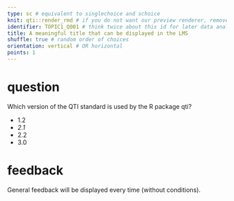 ```yaml
---
type: sc # equivalent to singlechoice and schoice
knit: qti::render_rmd # if you do not want our preview renderer, remove this
identifier: TOPIC1_Q001 # think twice about this id for later data analysis!
title: A meaningful title that can be displayed in the LMS
shuffle: true # random order of choices
orientation: vertical # OR horizontal
points: 1
---
```


# question

Which version of the QTI standard is used by the R package qti?

- 1.2
- *2.1* <!--Mark correct solution with asterisks-->
- 2.2
- 3.0

# feedback

General feedback will be displayed every time (without conditions).

<!-- If you prefer specific feedback for correct and incorrect solution, delete the general feedback section and uncomment the following:

# feedback+

Nice. (Only displayed when the solution is correct.)

# feedback-

Try again. (Only displayed if the solution is not correct.)
-->
